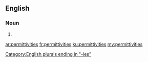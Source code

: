 ==English==

===Noun===
{{head|en|plural}}

# {{plural of|permittivity|lang=en}}

[[Category:English plurals ending in "-ies"]]

[[ar:permittivities]]
[[fr:permittivities]]
[[ku:permittivities]]
[[my:permittivities]]